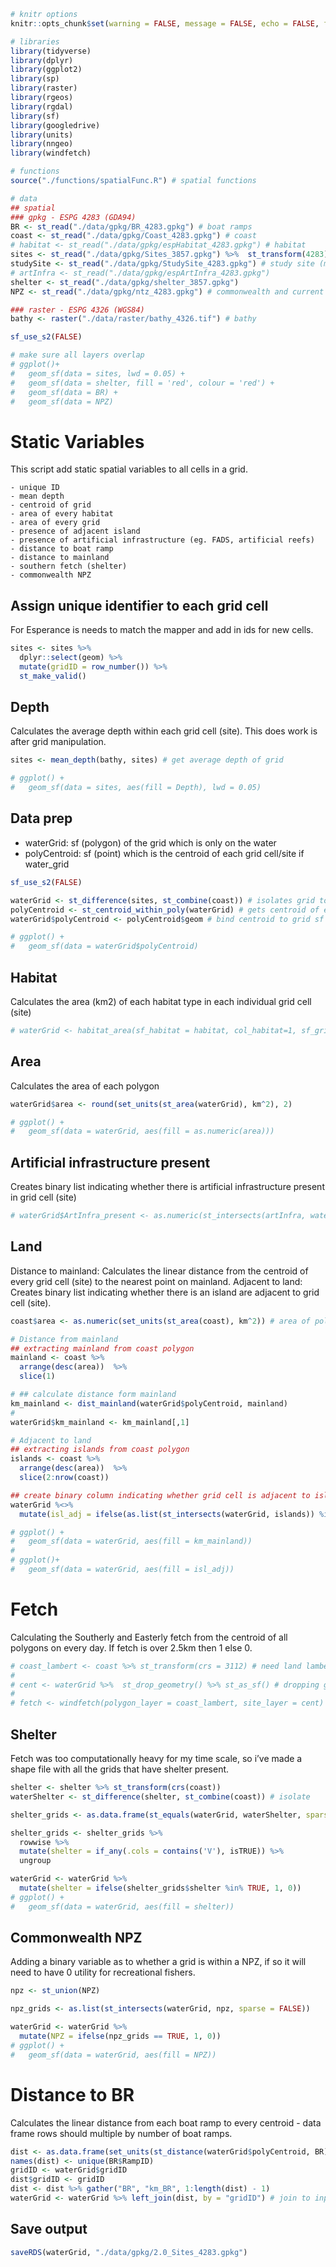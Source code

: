 
```r
# knitr options
knitr::opts_chunk$set(warning = FALSE, message = FALSE, echo = FALSE, fig.align = 'center', fig.width = 10, fig.height = 7) 

# libraries 
library(tidyverse)
library(dplyr)
library(ggplot2)
library(sp)
library(raster)
library(rgeos)
library(rgdal)
library(sf)
library(googledrive)
library(units)
library(nngeo)
library(windfetch)

# functions
source("./functions/spatialFunc.R") # spatial functions

# data
## spatial
### gpkg - ESPG 4283 (GDA94)
BR <- st_read("./data/gpkg/BR_4283.gpkg") # boat ramps
coast <- st_read("./data/gpkg/Coast_4283.gpkg") # coast
# habitat <- st_read("./data/gpkg/espHabitat_4283.gpkg") # habitat
sites <- st_read("./data/gpkg/Sites_3857.gpkg") %>%  st_transform(4283)# MVM grid
studySite <- st_read("./data/gpkg/StudySite_4283.gpkg") # study site (mega mvm polygon)
# artInfra <- st_read("./data/gpkg/espArtInfra_4283.gpkg")
shelter <- st_read("./data/gpkg/shelter_3857.gpkg")
NPZ <- st_read("./data/gpkg/ntz_4283.gpkg") # commonwealth and current state NTZ

### raster - ESPG 4326 (WGS84)
bathy <- raster("./data/raster/bathy_4326.tif") # bathy

sf_use_s2(FALSE)

# make sure all layers overlap
# ggplot()+
#   geom_sf(data = sites, lwd = 0.05) +
#   geom_sf(data = shelter, fill = 'red', colour = 'red') +
#   geom_sf(data = BR) +
#   geom_sf(data = NPZ)
```

# Static Variables
This script add static spatial variables to all cells in a grid. 

    - unique ID
    - mean depth
    - centroid of grid
    - area of every habitat
    - area of every grid
    - presence of adjacent island
    - presence of artificial infrastructure (eg. FADS, artificial reefs)
    - distance to boat ramp
    - distance to mainland
    - southern fetch (shelter)
    - commonwealth NPZ

## Assign unique identifier to each grid cell
For Esperance is needs to match the mapper and add in ids for new cells. 
```r
sites <- sites %>% 
  dplyr::select(geom) %>% 
  mutate(gridID = row_number()) %>% 
  st_make_valid()
```

## Depth
Calculates the average depth within each grid cell (site). This does work is after grid manipulation.  

```r
sites <- mean_depth(bathy, sites) # get average depth of grid

# ggplot() +
#   geom_sf(data = sites, aes(fill = Depth), lwd = 0.05)
```

## Data prep
  - waterGrid: sf (polygon) of the grid which is only on the water
  - polyCentroid: sf (point) which is the centroid of each grid cell/site if water_grid
  
```r
sf_use_s2(FALSE)

waterGrid <- st_difference(sites, st_combine(coast)) # isolates grid to water
polyCentroid <- st_centroid_within_poly(waterGrid) # gets centroid of every grid cell
waterGrid$polyCentroid <- polyCentroid$geom # bind centroid to grid sf 

# ggplot() +
#   geom_sf(data = waterGrid$polyCentroid)
```

## Habitat
Calculates the area (km2) of each habitat type in each individual grid cell (site)
```r
# waterGrid <- habitat_area(sf_habitat = habitat, col_habitat=1, sf_grid = waterGrid, id_grid = ID)
```

## Area
Calculates the area of each polygon
```r
waterGrid$area <- round(set_units(st_area(waterGrid), km^2), 2) 

# ggplot() +
#   geom_sf(data = waterGrid, aes(fill = as.numeric(area)))
```

## Artificial infrastructure present
Creates binary list indicating whether there is artificial infrastructure present in grid cell (site)

```r
# waterGrid$ArtInfra_present <- as.numeric(st_intersects(artInfra, waterGrid, sparse = FALSE)) 
```

## Land
Distance to mainland: Calculates the linear distance from the centroid of every grid cell (site) to the nearest point on mainland.
Adjacent to land: Creates binary list indicating whether there is an island are adjacent to grid cell (site).
```r
coast$area <- as.numeric(set_units(st_area(coast), km^2)) # area of polygons in coast sf

# Distance from mainland
## extracting mainland from coast polygon
mainland <- coast %>% 
  arrange(desc(area))  %>% 
  slice(1)

# ## calculate distance form mainland
km_mainland <- dist_mainland(waterGrid$polyCentroid, mainland)
# 
waterGrid$km_mainland <- km_mainland[,1]

# Adjacent to land
## extracting islands from coast polygon
islands <- coast %>%
  arrange(desc(area))  %>%
  slice(2:nrow(coast))

## create binary column indicating whether grid cell is adjacent to island
waterGrid %<>%
  mutate(isl_adj = ifelse(as.list(st_intersects(waterGrid, islands)) %in% "integer(0)", 0, 1))

# ggplot() +
#   geom_sf(data = waterGrid, aes(fill = km_mainland))
#   
# ggplot()+
#   geom_sf(data = waterGrid, aes(fill = isl_adj))
```

# Fetch
Calculating the Southerly and Easterly fetch from the centroid of all polygons on every day. If fetch is over 2.5km then 1 else 0.
```r
# coast_lambert <- coast %>% st_transform(crs = 3112) # need land lambert
# 
# cent <- waterGrid %>%  st_drop_geometry() %>% st_as_sf() # dropping geom
# 
# fetch <- windfetch(polygon_layer = coast_lambert, site_layer = cent) # calc fetch
```

## Shelter
Fetch was too computationally heavy for my time scale, so i've made a shape file with all the grids that have shelter present.
```r
shelter <- shelter %>% st_transform(crs(coast))
waterShelter <- st_difference(shelter, st_combine(coast)) # isolate

shelter_grids <- as.data.frame(st_equals(waterGrid, waterShelter, sparse = FALSE))

shelter_grids <- shelter_grids %>%
  rowwise %>%
  mutate(shelter = if_any(.cols = contains('V'), isTRUE)) %>%
  ungroup

waterGrid <- waterGrid %>%
  mutate(shelter = ifelse(shelter_grids$shelter %in% TRUE, 1, 0))
# ggplot() +
#   geom_sf(data = waterGrid, aes(fill = shelter))
```

## Commonwealth NPZ
Adding a binary variable as to whether a grid is within a NPZ, if so it will need to have 0 utility for recreational fishers. 
```r
npz <- st_union(NPZ)

npz_grids <- as.list(st_intersects(waterGrid, npz, sparse = FALSE))

waterGrid <- waterGrid %>% 
  mutate(NPZ = ifelse(npz_grids == TRUE, 1, 0))
# ggplot() +
#   geom_sf(data = waterGrid, aes(fill = NPZ))
```

# Distance to BR
Calculates the linear distance from each boat ramp to every centroid - data frame rows should multiple by number of boat ramps.

```r
dist <- as.data.frame(set_units(st_distance(waterGrid$polyCentroid, BR), km)) 
names(dist) <- unique(BR$RampID)
gridID <- waterGrid$gridID
dist$gridID <- gridID
dist <- dist %>% gather("BR", "km_BR", 1:length(dist) - 1) 
waterGrid <- waterGrid %>% left_join(dist, by = "gridID") # join to input data
```

## Save output
```r
saveRDS(waterGrid, "./data/gpkg/2.0_Sites_4283.gpkg")
```